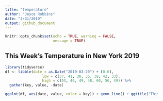 ```yaml
---
title: "temperature"
author: "Joyce Robbins"
date: "3/31/2019"
output: github_document
---
```


```r
knitr::opts_chunk$set(echo = TRUE, warning = FALSE,
                      message = TRUE)
```

## This Week's Temperature in New York 2019

```r
library(tidyverse)
df <- tibble(date = as.Date("2019-03-20") + (0:6),
                 low = c(37, 41, 38, 35, 38, 42, 33),
                 high = c(53, 46, 49, 48, 60, 56, 49)) %>% 
  gather(key, value, -date)

ggplot(df, aes(date, value, color = key)) + geom_line() + ggtitle("This Week's Highs and Lows")

```


